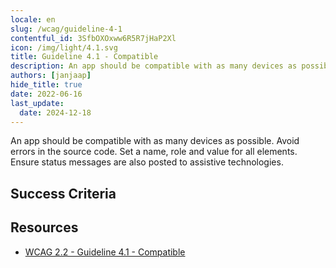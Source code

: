 ```yaml
---
locale: en
slug: /wcag/guideline-4-1
contentful_id: 3SfbOXOxww6R5R7jHaP2Xl
icon: /img/light/4.1.svg
title: Guideline 4.1 - Compatible
description: An app should be compatible with as many devices as possible. Avoid errors in the source code. Set a name, role and value for all elements. Ensure status messages are also posted  to assistive technologies.
authors: [janjaap]
hide_title: true
date: 2022-06-16
last_update:
  date: 2024-12-18
---
```


<Hero
  title="Compatible"
  image="/img/light/4.1.svg"
  alt="WCAG 4.1 icon"
  prefix="Guideline 4.1"
/>

An app should be compatible with as many devices as possible. Avoid errors in the source code. Set a name, role and value for all elements. Ensure status messages are also posted  to assistive technologies.

## Success Criteria

<LinkList title="Success Criteria" isHighlighted={true}>
  <LinkListItem
    url="/en/guidelines/wcag/success-criterion-4-1-1"
    title="Success Criterion 4.1.1 - Parsing"
    label="Parsing"
    description="Ensure the source code of the app does not contain any errors and does not use any deprecated functions."
    image="/img/light/4.1.1.svg"
    alt="WCAG 4.1.1 icon"
  />
  <LinkListItem
    url="/en/guidelines/wcag/success-criterion-4-1-2"
    title="Success Criterion 4.1.2 - Name, Role, Value"
    label="Name, Role, Value"
    description="Ensure it is clear for users of assistive technologies what actions can be performed."
    image="/img/light/4.1.2.svg"
    alt="WCAG 4.1.2 icon"
  />
  <LinkListItem
    url="/en/guidelines/wcag/success-criterion-4-1-3"
    title="Success Criterion 4.1.3 - Status Messages"
    label="Status Messages"
    description="Ensure that status messages are also passed to assistive technologies."
    image="/img/light/4.1.3.svg"
    alt="WCAG 4.1.3 icon"
  />
</LinkList>

## Resources

- [WCAG 2.2 - Guideline 4.1 - Compatible](https://www.w3.org/TR/WCAG22/#compatible)
